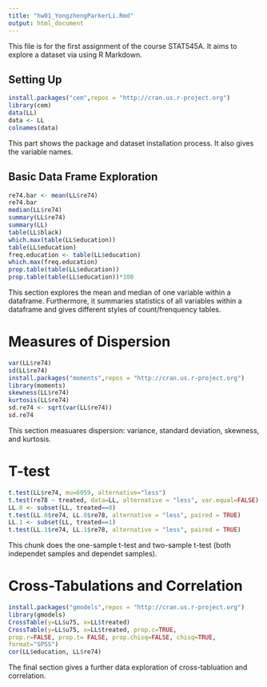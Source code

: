 ```yaml
---
title: "hw01_YongzhengParkerLi.Rmd"
output: html_document
---
```


This file is for the first assignment of the course STAT545A. It aims to explore a dataset via using R Markdown.

## Setting Up

```r
install.packages("cem",repos = "http://cran.us.r-project.org")
library(cem)
data(LL)
data <- LL
colnames(data)
```

This part shows the package and dataset installation process. It also gives the variable names.

## Basic Data Frame Exploration

```r
re74.bar <- mean(LL$re74)
re74.bar
median(LL$re74)
summary(LL$re74)
summary(LL)
table(LL$black)
which.max(table(LL$education))
table(LL$education)
freq.education <- table(LL$education)
which.max(freq.education)
prop.table(table(LL$education))
prop.table(table(LL$education))*100
```

This section explores the mean and median of one variable within a dataframe. Furthermore, it summaries statistics of all variables within a dataframe and gives different styles of count/frenquency tables.

# Measures of Dispersion

```r
var(LL$re74)
sd(LL$re74)
install.packages("moments",repos = "http://cran.us.r-project.org")
library(moments)
skewness(LL$re74)
kurtosis(LL$re74)
sd.re74 <- sqrt(var(LL$re74))
sd.re74
```

This section measuares dispersion: variance, standard deviation, skewness, and kurtosis.

# T-test

```r
t.test(LL$re74, mu=6059, alternative="less")
t.test(re78 ~ treated, data=LL, alternative = "less", var.equal=FALSE)
LL.0 <- subset(LL, treated==0)
t.test(LL.0$re74, LL.0$re78, alternative = "less", paired = TRUE)
LL.1 <- subset(LL, treated==1)
t.test(LL.1$re74, LL.1$re78, alternative = "less", paired = TRUE)
```

This chunk does the one-sample t-test and two-sample t-test (both independet samples and dependet samples).

# Cross-Tabulations and Correlation

```r
install.packages("gmodels",repos = "http://cran.us.r-project.org")
library(gmodels)
CrossTable(y=LL$u75, x=LL$treated)
CrossTable(y=LL$u75, x=LL$treated, prop.c=TRUE,
prop.r=FALSE, prop.t= FALSE, prop.chisq=FALSE, chisq=TRUE,
format="SPSS")
cor(LL$education, LL$re74)
```

The final section gives a further data exploration of cross-tabluation and correlation.
